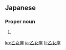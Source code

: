 ==Japanese==
{{ja-kanjitab|おと|め|ざ}}

===Proper noun===
{{ja-pos|proper|おとめざ|hhira=をとめざ}}

# {{altspell|lang=ja|おとめ座||[[Virgo]]}} {{gl|constellation}}

[[ko:乙女座]]
[[ja:乙女座]]
[[fi:乙女座]]